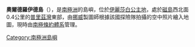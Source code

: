 {{coord|68|32|S|77|54|E|display=title}}

'''奧爾德羅伊德島'''（{{lang-nn|Oldroyd Island}}），是[[南極洲|南極洲]]的島嶼，位於[[伊麗莎白公主地|伊麗莎白公主地]]，處於[[磁島|磁島]]西北面0.4公里的[[普里茲灣|普里茲灣]]東部，由[[挪威|挪威]]製圖師根據該國探險隊拍攝的空中照片繪入地圖，現時由[[南極條約體系|南極條約體系]]管理。

{{Antarctica-geo-stub}}
[[Category:南極洲島嶼|Category:南極洲島嶼]]